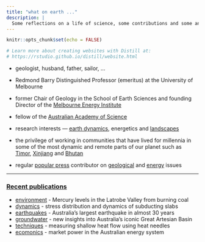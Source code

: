 ```yaml
---
title: "what on earth ..."
description: |
  Some reflections on a life of science, some contributions and some anecdotes. 
---
```


```r
knitr::opts_chunk$set(echo = FALSE)

# Learn more about creating websites with Distill at:
# https://rstudio.github.io/distill/website.html

```
- geologist, husband, father, sailor, ...
- Redmond Barry Distinguished Professor (emeritus) at the University of Melbourne
- former Chair of Geology in the School of Earth Sciences and founding Director of the [Melbourne Energy Institute](https://energy.unimelb.edu.au)
- fellow of the [Australian Academy of Science](https://www.science.org.au/profile/michael-sandiford) 
- research interests --- [earth dynamics](pdfs/peer/2010_JMG_a.pdf), energetics and [landscapes](pdfs/peer/2013_nature12218.pdf)  
- the privilege of working in communities that have lived for millennia in some of the most dynamic and remote parts of our planet such as [Timor](https://msandifo.github.io/blog/_site/posts/2016-04-16-travelling-with-timor-leste/), [Xinjiang](https://msandifo.github.io/blog/_site/posts/2020-02-03-a-precarious-geological-bargain/) and [Bhutan](https://theconversation.com/the-will-of-government-is-key-to-energy-access-58332)

- regular [popular press](https://theconversation.com/columns/mike-sandiford-228) contributor on [geological](https://msandifo.github.io/blog/_site/posts/2020-02-04-cherrypickingcontrarian/) and [energy ](https://msandifo.github.io/blog/_site/posts/2020-02-04-renewableenergybythenumbers/) issues


---

### [Recent publications](pubs.html)

- [environment](pdfs/peer/2021_Elementa.pdf) - Mercury levels in the Latrobe Valley from burning coal 
- [dynamics](pdfs/peer/2020_Tectonics.pdf) - stress distribution and dynamics of subducting slabs 
- [earthquakes](pdfs/peer/2020_BSSA.pdf) - Australia's largest earthquake in almost 30 years
- [groundwater](pdfs/peer/2020_Hydrogeol.pdf) - new insights into Australia's iconic Great Artesian Basin
- [techniques](pdfs/peer/2020_GTE.pdf) - measuring shallow heat flow using heat needles 
- [ecomonics](pdfs/peer/2020_CSR.pdf) - market power in the Australian energy system




<!-- ### Tampa^[written while working in the Pilbara at the time of the Tampa crisis. It was an event that had a profound impact on me - a "geological fault line" of shame on the Australian psyche that demonstrated our diminished humanity. We continue to live in the shadow of this awful event, for which we owe the world an apology.] -->

<!-- Who are we who\ -->
<!-- will not say sorry\ -->
<!-- so afraid for what?  -->


<!-- Of what we have or\ -->
<!-- those that have\ -->
<!-- what we have not? -->


<!-- So should we not\ -->
<!-- say our sorry\ -->
<!-- and be not afraid?  -->

<!-- Of being. -->
